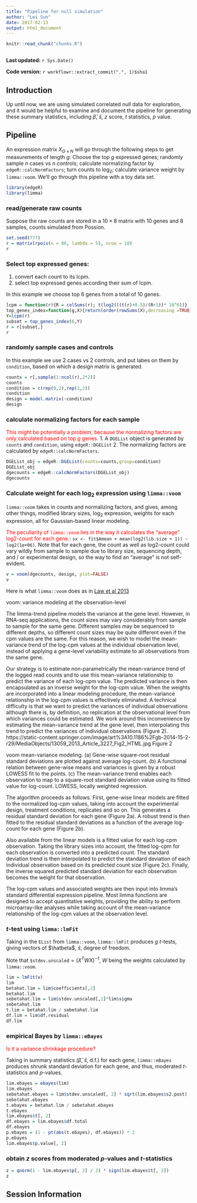 ```yaml
---
title: "Pipeline for null simulation"
author: "Lei Sun"
date: 2017-02-13
output: html_document
---
```


```r
knitr::read_chunk("chunks.R")
```

```r
```

**Last updated:** `r Sys.Date()`

**Code version:** `r workflowr::extract_commit(".", 1)$sha1`

## Introduction

Up until now, we are using simulated correlated null data for exploration, and it would be helpful to examine and document the pipeline for generating these summary statistics, including $\hat\beta$, $\hat s$, $z$ score, $t$ statistics, $p$ value.

## Pipeline

An expression matrix $X_{G \times N}$ will go through the following steps to get measurements of length $g$: Choose the top $g$ expressed genes; randomly sample $n$ cases vs $n$ controls; calculate normalizing factor by `edgeR::calcNormFactors`; turn counts to $\log_2$; calculate variance weight by `limma::voom`.  We'll go through this pipeline with a toy data set.

```r
library(edgeR)
library(limma)
```

### read/generate raw counts
Suppose the raw counts are stored in a $10 \times 8$ matrix with $10$ genes and $8$ samples, counts simulated from Possion.

```r
set.seed(777)
r = matrix(rpois(n = 80, lambda = 5), nrow = 10)
r
```

### Select top expressed genes:
1. convert each count to its lcpm.
2. select top expressed genes according their sum of lcpm.

In this example we choose top $6$ genes from a total of $10$ genes.

```r
lcpm = function(r){R = colSums(r); t(log2(((t(r)+0.5)/(R+1))* 10^6))}
top_genes_index=function(g,X){return(order(rowSums(X),decreasing =TRUE)[1:g])}
Y=lcpm(r)
subset = top_genes_index(6,Y)
r = r[subset,]
r
```

### randomly sample cases and controls
In this example we use 2 cases vs 2 controls, and put labes on them by `condition`, based on which a design matrix is generated.

```r
counts = r[,sample(1:ncol(r),2*2)]
counts
condition = c(rep(0,2),rep(1,2))
condition
design = model.matrix(~condition)
design
```

### calculate normalizing factors for each sample
<span style="color:red">This might be potentially a problem, because the normalizing factors are only calculated based on top $g$ genes.</span>
1. A `DGEList` object is generated by `counts` and `condition`, using `edgeR::DGEList`
2. The normalizing factors are calculated by `edgeR::calcNormFactors`.

```r
DGEList_obj = edgeR::DGEList(counts=counts,group=condition)
DGEList_obj
dgecounts = edgeR::calcNormFactors(DGEList_obj)
dgecounts
```

### Calculate weight for each $\log_2$ expression using `limma::voom`
`limma::voom` takes in counts and normalizing factors, and gives, among other things, modified library sizes, $\log_2$ expression, weights for each expression, all for Gaussian-based linear modeling.

<span style="color:red">The peculiarity of `limma::voom` lies in the way it calculates the "average" log2-count for each gene.</span>: `sx <- fit$Amean + mean(log2(lib.size + 1)) - log2(1e+06)`.  Note that for each gene, the count as well as log2-count could vary wildly from sample to sample due to library size, sequencing depth, and / or experimental design, so the way to find an "average" is not self-evident.

```r
v = voom(dgecounts, design, plot=FALSE)
v
```

Here is what `limma::voom` does as in [Law et al 2013](https://genomebiology.biomedcentral.com/articles/10.1186/gb-2014-15-2-r29)

voom: variance modeling at the observation-level

The limma-trend pipeline models the variance at the gene level. However, in RNA-seq applications, the count sizes may vary considerably from sample to sample for the same gene. Different samples may be sequenced to different depths, so different count sizes may be quite different even if the cpm values are the same. For this reason, we wish to model the mean-variance trend of the log-cpm values at the individual observation level, instead of applying a gene-level variability estimate to all observations from the same gene.

Our strategy is to estimate non-parametrically the mean-variance trend of the logged read counts and to use this mean-variance relationship to predict the variance of each log-cpm value. The predicted variance is then encapsulated as an inverse weight for the log-cpm value. When the weights are incorporated into a linear modeling procedure, the mean-variance relationship in the log-cpm values is effectively eliminated.
A technical difficulty is that we want to predict the variances of individual observations although there is, by definition, no replication at the observational level from which variances could be estimated. We work around this inconvenience by estimating the mean-variance trend at the gene level, then interpolating this trend to predict the variances of individual observations (Figure 2).
https://static-content.springer.com/image/art%3A10.1186%2Fgb-2014-15-2-r29/MediaObjects/13059_2013_Article_3227_Fig2_HTML.jpg
Figure 2

voom mean-variance modeling. (a) Gene-wise square-root residual standard deviations are plotted against average log-count. (b) A functional relation between gene-wise means and variances is given by a robust LOWESS fit to the points. (c) The mean-variance trend enables each observation to map to a square-root standard deviation value using its fitted value for log-count. LOWESS, locally weighted regression.

The algorithm proceeds as follows. First, gene-wise linear models are fitted to the normalized log-cpm values, taking into account the experimental design, treatment conditions, replicates and so on. This generates a residual standard deviation for each gene (Figure 2a). A robust trend is then fitted to the residual standard deviations as a function of the average log-count for each gene (Figure 2b).

Also available from the linear models is a fitted value for each log-cpm observation. Taking the library sizes into account, the fitted log-cpm for each observation is converted into a predicted count. The standard deviation trend is then interpolated to predict the standard deviation of each individual observation based on its predicted count size (Figure 2c). Finally, the inverse squared predicted standard deviation for each observation becomes the weight for that observation.

The log-cpm values and associated weights are then input into limma’s standard differential expression pipeline. Most limma functions are designed to accept quantitative weights, providing the ability to perform microarray-like analyses while taking account of the mean-variance relationship of the log-cpm values at the observation level.

### $t$-test using `limma::lmFit`

Taking in the `EList` from `limma::voom`, `limma::lmFit` produces $g$ $t$-tests, giving vectors of $\hatbeta$, $\hat s$, degree of freedom.

Note that `$stdev.unscaled`$= (X^TWX)^{-1}$, $W$ being the weights calculated by `limma::voom`.

```r
lim = lmFit(v)
lim
betahat.lim = lim$coefficients[,2]
betahat.lim
sebetahat.lim = lim$stdev.unscaled[,2]*lim$sigma
sebetahat.lim
t.lim = betahat.lim / sebetahat.lim
df.lim = lim$df.residual
df.lim
```

### empirical Bayes by `limma::eBayes`

<span style="color:red">Is it a variance shrinkage procedure?</span>

Taking in summary statistics ($\hat \beta$, $\hat s$, d.f.) for each gene, `limma::eBayes` produces shrunk standard deviation for each gene, and thus, moderated $t$-statistics and $p$-values.

```r
lim.ebayes = ebayes(lim)
lim.ebayes
sebetahat.ebayes = lim$stdev.unscaled[, 2] * sqrt(lim.ebayes$s2.post)
sebetahat.ebayes
t.ebayes = betahat.lim / sebetahat.ebayes
t.ebayes
lim.ebayes$t[, 2]
df.ebayes = lim.ebayes$df.total
df.ebayes
p.ebayes = (1 - pt(abs(t.ebayes), df.ebayes)) * 2
p.ebayes
lim.ebayes$p.value[, 2]
```

### obtain $z$ scores from moderated $p$-values and $t$-statistics

```r
z = qnorm(1 - lim.ebayes$p[, 2] / 2) * sign(lim.ebayes$t[, 2])
z
```


## Session Information

```r
```
